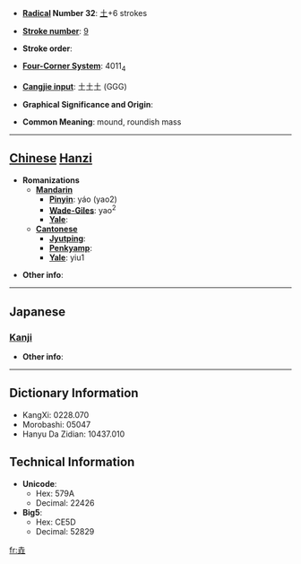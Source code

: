 * '''[[Wiktionary:Chinese radical index| Radical]] Number 32''': [[Wiktionary:Chinese radical index 土|土]]+6 strokes

* '''[[Wiktionary:Chinese total strokes index|Stroke number]]''': [[Wiktionary:Chinese total strokes index 9|9]]

* '''Stroke order''': 

* '''[[Wiktionary:Chinese four corner index|Four-Corner System]]''': 4011<sub>4</sub>

* '''[[Wiktionary:Chinese Cangjie index|Cangjie input]]''': 土土土 (GGG)

* '''Graphical Significance and Origin''': 

* '''Common Meaning''': mound, roundish mass

----

== [[Chinese]] [[Hanzi]] ==

* '''Romanizations'''
** '''[[Mandarin]]'''
*** '''[[Pinyin]]''': yáo (yao2)
*** '''[[Wade-Giles]]''': yao<sup>2</sup>
*** '''[[Yale]]''': 
** '''[[Cantonese]]'''
*** '''[[Jyutping]]''':
*** '''[[Penkyamp]]''': 
*** '''[[Yale]]''': yiu1

* '''Other info''': 

----

==Japanese==
===[[Kanji]]===
{{kanji|on readings=[[げう]] (geu)|kun readings=}}

* '''Other info''':  

----

== Dictionary Information ==

* KangXi: 0228.070
* Morobashi: 05047
* Hanyu Da Zidian: 10437.010

== Technical Information ==

* '''Unicode''':
** Hex: 579A
** Decimal: 22426
* '''Big5''':
** Hex: CE5D
** Decimal: 52829

[[fr:垚]]